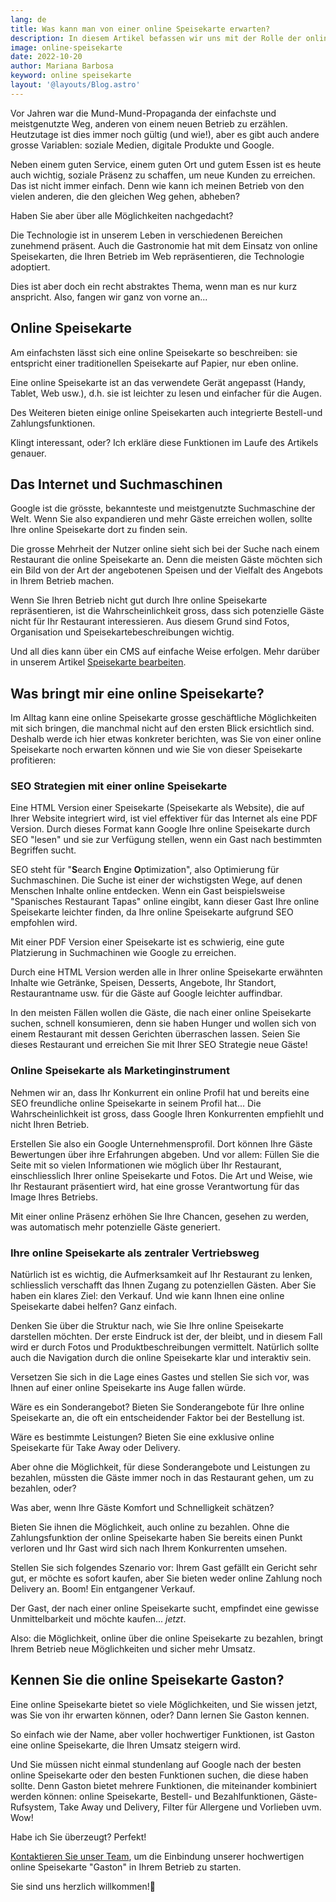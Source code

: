 ```yaml
---
lang: de
title: Was kann man von einer online Speisekarte erwarten?
description: In diesem Artikel befassen wir uns mit der Rolle der online Speisekarte im Internet. Wir wollen klären, was eine online Speisekarte ist, wie diese das Image Ihres Betriebs repräsentiert, wie sie Ihnen hilft, zu wachsen und mehr Kunden zu gewinnen, und vieles mehr.
image: online-speisekarte
date: 2022-10-20
author: Mariana Barbosa
keyword: online speisekarte
layout: '@layouts/Blog.astro'
---
```


Vor Jahren war die Mund-Mund-Propaganda der einfachste und meistgenutzte Weg, anderen von einem neuen Betrieb zu erzählen. Heutzutage ist dies immer noch gültig (und wie!), aber es gibt auch andere grosse Variablen: soziale Medien, digitale Produkte und Google.

Neben einem guten Service, einem guten Ort und gutem Essen ist es heute auch wichtig, soziale Präsenz zu schaffen, um neue Kunden zu erreichen. Das ist nicht immer einfach. Denn wie kann ich meinen Betrieb von den vielen anderen, die den gleichen Weg gehen, abheben?

Haben Sie aber über alle Möglichkeiten nachgedacht?

Die Technologie ist in unserem Leben in verschiedenen Bereichen zunehmend präsent. Auch die Gastronomie hat mit dem Einsatz von online Speisekarten, die Ihren Betrieb im Web repräsentieren, die Technologie adoptiert.

Dies ist aber doch ein recht abstraktes Thema, wenn man es nur kurz anspricht. Also, fangen wir ganz von vorne an...

## Online Speisekarte

Am einfachsten lässt sich eine online Speisekarte so beschreiben: sie entspricht einer traditionellen Speisekarte auf Papier, nur eben online.

Eine online Speisekarte ist an das verwendete Gerät angepasst (Handy, Tablet, Web usw.), d.h. sie ist leichter zu lesen und einfacher für die Augen.

Des Weiteren bieten einige online Speisekarten auch integrierte Bestell-und Zahlungsfunktionen.

Klingt interessant, oder? Ich erkläre diese Funktionen im Laufe des Artikels genauer.

## Das Internet und Suchmaschinen

Google ist die grösste, bekannteste und meistgenutzte Suchmaschine der Welt. Wenn Sie also expandieren und mehr Gäste erreichen wollen, sollte Ihre online Speisekarte dort zu finden sein.

Die grosse Mehrheit der Nutzer online sieht sich bei der Suche nach einem Restaurant die online Speisekarte an. Denn die meisten Gäste möchten sich ein Bild von der Art der angebotenen Speisen und der Vielfalt des Angebots in Ihrem Betrieb machen.

Wenn Sie Ihren Betrieb nicht gut durch Ihre online Speisekarte repräsentieren, ist die Wahrscheinlichkeit gross, dass sich potenzielle Gäste nicht für Ihr Restaurant interessieren. Aus diesem Grund sind Fotos, Organisation und Speisekartebeschreibungen wichtig.

Und all dies kann über ein CMS auf einfache Weise erfolgen. Mehr darüber in unserem Artikel [Speisekarte bearbeiten](/de/dokumentation/speisekarten-angebot-bearbeiten).

## Was bringt mir eine online Speisekarte?

Im Alltag kann eine online Speisekarte grosse geschäftliche Möglichkeiten mit sich bringen, die manchmal nicht auf den ersten Blick ersichtlich sind. Deshalb werde ich hier etwas konkreter berichten, was Sie von einer online Speisekarte noch erwarten können und wie Sie von dieser Speisekarte profitieren:

### SEO Strategien mit einer online Speisekarte

Eine HTML Version einer Speisekarte (Speisekarte als Website), die auf Ihrer Website integriert wird, ist viel effektiver für das Internet als eine PDF Version. Durch dieses Format kann Google Ihre online Speisekarte durch SEO "lesen" und sie zur Verfügung stellen, wenn ein Gast nach bestimmten Begriffen sucht.

SEO steht für "**S**earch **E**ngine **O**ptimization", also Optimierung für Suchmaschinen. Die Suche ist einer der wichstigsten Wege, auf denen Menschen Inhalte online entdecken. Wenn ein Gast beispielsweise "Spanisches Restaurant Tapas" online eingibt, kann dieser Gast Ihre online Speisekarte leichter finden, da Ihre online Speisekarte aufgrund SEO empfohlen wird.

Mit einer PDF Version einer Speisekarte ist es schwierig, eine gute Platzierung in Suchmachinen wie Google zu erreichen.

Durch eine HTML Version werden alle in Ihrer online Speisekarte erwähnten Inhalte wie Getränke, Speisen, Desserts, Angebote, Ihr Standort, Restaurantname usw. für die Gäste auf Google leichter auffindbar.

In den meisten Fällen wollen die Gäste, die nach einer online Speisekarte suchen, schnell konsumieren, denn sie haben Hunger und wollen sich von einem Restaurant mit dessen Gerichten überraschen lassen. Seien Sie dieses Restaurant und erreichen Sie mit Ihrer SEO Strategie neue Gäste!

### Online Speisekarte als Marketinginstrument

Nehmen wir an, dass Ihr Konkurrent ein online Profil hat und bereits eine SEO freundliche online Speisekarte in seinem Profil hat... Die Wahrscheinlichkeit ist gross, dass Google Ihren Konkurrenten empfiehlt und nicht Ihren Betrieb.

Erstellen Sie also ein Google Unternehmensprofil. Dort können Ihre Gäste Bewertungen über ihre Erfahrungen abgeben. Und vor allem: Füllen Sie die Seite mit so vielen Informationen wie möglich über Ihr Restaurant, einschliesslich Ihrer online Speisekarte und Fotos. Die Art und Weise, wie Ihr Restaurant präsentiert wird, hat eine grosse Verantwortung für das Image Ihres Betriebs.

Mit einer online Präsenz erhöhen Sie Ihre Chancen, gesehen zu werden, was automatisch mehr potenzielle Gäste generiert.

### Ihre online Speisekarte als zentraler Vertriebsweg

Natürlich ist es wichtig, die Aufmerksamkeit auf Ihr Restaurant zu lenken, schliesslich verschafft das Ihnen Zugang zu potenziellen Gästen. Aber Sie haben ein klares Ziel: den Verkauf. Und wie kann Ihnen eine online Speisekarte dabei helfen? Ganz einfach.

Denken Sie über die Struktur nach, wie Sie Ihre online Speisekarte darstellen möchten. Der erste Eindruck ist der, der bleibt, und in diesem Fall wird er durch Fotos und Produktbeschreibungen vermittelt. Natürlich sollte auch die Navigation durch die online Speisekarte klar und interaktiv sein.

Versetzen Sie sich in die Lage eines Gastes und stellen Sie sich vor, was Ihnen auf einer online Speisekarte ins Auge fallen würde.

Wäre es ein Sonderangebot? Bieten Sie Sonderangebote für Ihre online Speisekarte an, die oft ein entscheidender Faktor bei der Bestellung ist.

Wäre es bestimmte Leistungen? Bieten Sie eine exklusive online Speisekarte für Take Away oder Delivery.

Aber ohne die Möglichkeit, für diese Sonderangebote und Leistungen zu bezahlen, müssten die Gäste immer noch in das Restaurant gehen, um zu bezahlen, oder?

Was aber, wenn Ihre Gäste Komfort und Schnelligkeit schätzen?

Bieten Sie ihnen die Möglichkeit, auch online zu bezahlen. Ohne die Zahlungsfunktion der online Speisekarte haben Sie bereits einen Punkt verloren und Ihr Gast wird sich nach Ihrem Konkurrenten umsehen.

Stellen Sie sich folgendes Szenario vor: Ihrem Gast gefällt ein Gericht sehr gut, er möchte es sofort kaufen, aber Sie bieten weder online Zahlung noch Delivery an. Boom! Ein entgangener Verkauf.

Der Gast, der nach einer online Speisekarte sucht, empfindet eine gewisse Unmittelbarkeit und möchte kaufen... _jetzt_.

Also: die Möglichkeit, online über die online Speisekarte zu bezahlen, bringt Ihrem Betrieb neue Möglichkeiten und sicher mehr Umsatz.

## Kennen Sie die online Speisekarte Gaston?

Eine online Speisekarte bietet so viele Möglichkeiten, und Sie wissen jetzt, was Sie von ihr erwarten können, oder? Dann lernen Sie Gaston kennen.

So einfach wie der Name, aber voller hochwertiger Funktionen, ist Gaston eine online Speisekarte, die Ihren Umsatz steigern wird.

Und Sie müssen nicht einmal stundenlang auf Google nach der besten online Speisekarte oder den besten Funktionen suchen, die diese haben sollte. Denn Gaston bietet mehrere Funktionen, die miteinander kombiniert werden können: online Speisekarte, Bestell- und Bezahlfunktionen, Gäste-Rufsystem, Take Away und Delivery, Filter für Allergene und Vorlieben uvm. Wow!

Habe ich Sie überzeugt? Perfekt!

[Kontaktieren Sie unser Team](/de/kontakt/), um die Einbindung unserer hochwertigen online Speisekarte "Gaston" in Ihrem Betrieb zu starten.

Sie sind uns herzlich willkommen!🌹
